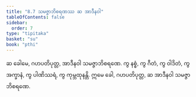 ```yaml
---
title: "8.7 သမဇ္ဇာဘိစရဏဿ ဆ အာဒီနဝါ"
tableOfContents: false
sidebar:
  order: 7
type: "tipitaka"
basket: "su"
book: "pthi"
---
```



<DynamicBreadcrumb />

<Division number="250" book="pthi" e="ch" v="8" p="148">

<Paragraph number="588" book="pthi">
ဆ ခေါမေ, ဂဟပတိပုတ္တ, အာဒီနဝါ သမဇ္ဇာဘိစရဏေ. ကွ နစ္စံ, ကွ ဂီတံ, ကွ ဝါဒိတံ, ကွ အက္ခာနံ, ကွ ပါဏိဿရံ, ကွ ကုမ္ဘထုနန္တိ. ဣမေ ခေါ, ဂဟပတိပုတ္တ, ဆ အာဒီနဝါ သမဇ္ဇာဘိစရဏေ.
</Paragraph>
</Division>